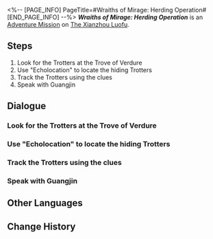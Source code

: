 <%-- [PAGE_INFO]
PageTitle=#Wraiths of Mirage: Herding Operation#
[END_PAGE_INFO] --%>
{{Stub|Dialogue.}}
{{Mission Infobox
|id            = 4072013
|title         = 
|image         = <!--Mission Wraiths of Mirage Herding Operation.png-->
|type          = Adventure
|event_name    = 
|chapter       = 
|requirements  = {{subst:void|<!--Unknown: {"Type":"Manual"}-->}}
|summary       = <!--official mission summary from Fate's Atlas-->
|characters    = Guangjin; Guangjin's voice; Trailblazer
|startLocation = [[The Xianzhou Luofu]] - [[Cloudford]]
|world         = The Xianzhou Luofu
|area          = Cloudford
|prev          = 
|next          = 
|rewards       = 
}}
'''''Wraiths of Mirage: Herding Operation''''' is an [[Adventure Mission]] on [[The Xianzhou Luofu]].

==Steps==
# Look for the Trotters at the Trove of Verdure
# Use "Echolocation" to locate the hiding Trotters
# Track the Trotters using the clues
# Speak with Guangjin

<!--
==Gameplay Notes==

--><!--
==Trial Character==

-->
==Dialogue==
{{Stub Dialogue}}

===Look for the Trotters at the Trove of Verdure{{subst:void|<!--407201317-->}}===
{{Mission Description|type=adventure|location=Cloudford|The Realm-Keeping Commission has ascertained that the "imitated cloudhymn magic" isn't something caused by one Warp Trotter alone. Following this, you and the Realm-Keeping Commission have decided to begin a "Herding Operation."<br />What you need to do next is capturing Trotters. Lots and lots of Trotters. Capture them until the operation concludes and the whole thing comes to a close...}}
{{Dialogue Start}}
:{{tx}}
{{Dialogue End}}

===Use "Echolocation" to locate the hiding Trotters{{subst:void|<!--407201311-->}}===
{{Dialogue Start}}
:{{tx}}
{{Dialogue End}}

===Track the Trotters using the clues{{subst:void|<!--407201301-->}}===
{{Dialogue Start}}
:{{tx}}
{{Dialogue End}}

===Speak with Guangjin{{subst:void|<!--407201315-->}}===
{{Dialogue Start}}
:{{tx}}
{{Dialogue End}}

==Other Languages==
{{Other Languages
|en   = Wraiths of Mirage: Herding Operation
|zhs  = 蜃楼遁影•牧场行动
|zht  = 蜃樓遁影•牧場行動
|ja   = 蜃気楼の隠影・牧場行動
|ko   = 사라진 신기루•목장 작전
|es   = Espectros del espejismo: misión de pastoreo
|fr   = Spectres de mirage&nbsp;: Opération Rassemblement de troupeau
|ru   = Призраки миража: Загон
|th   = ภูตแห่งมายา: ปฏิบัติการไล่ต้อน
|vi   = Ảo Ảnh Hiện Hữu - Hành Động Nông Trường
|de   = Geister des Phantoms: Weideoperation
|id   = Roh Fatamorgana: Operasi Peternakan
|pt   = Espectros da Miragem: Operação de Pastoreio
}}

==Change History==
{{Change History|1.3}}
